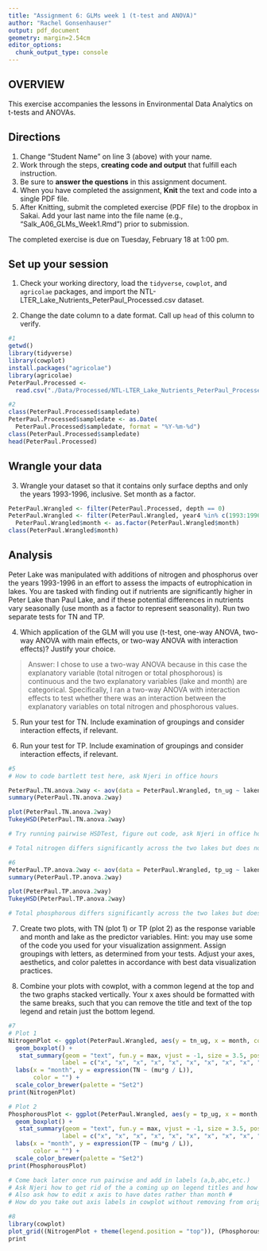 ```yaml
---
title: "Assignment 6: GLMs week 1 (t-test and ANOVA)"
author: "Rachel Gonsenhauser"
output: pdf_document
geometry: margin=2.54cm
editor_options: 
  chunk_output_type: console
---
```


## OVERVIEW

This exercise accompanies the lessons in Environmental Data Analytics on t-tests and ANOVAs. 

## Directions
1. Change "Student Name" on line 3 (above) with your name.
3. Work through the steps, **creating code and output** that fulfill each instruction.
4. Be sure to **answer the questions** in this assignment document.
6. When you have completed the assignment, **Knit** the text and code into a single PDF file.
8. After Knitting, submit the completed exercise (PDF file) to the dropbox in Sakai. Add your last name into the file name (e.g., "Salk_A06_GLMs_Week1.Rmd") prior to submission.

The completed exercise is due on Tuesday, February 18 at 1:00 pm.

## Set up your session

1. Check your working directory, load the `tidyverse`, `cowplot`, and `agricolae` packages, and import the NTL-LTER_Lake_Nutrients_PeterPaul_Processed.csv dataset. 

2. Change the date column to a date format. Call up `head` of this column to verify.


```r
#1
getwd()
library(tidyverse)
library(cowplot)
install.packages("agricolae")
library(agricolae)
PeterPaul.Processed <-
  read.csv("./Data/Processed/NTL-LTER_Lake_Nutrients_PeterPaul_Processed.csv")

#2
class(PeterPaul.Processed$sampledate)
PeterPaul.Processed$sampledate <- as.Date(
  PeterPaul.Processed$sampledate, format = "%Y-%m-%d")
class(PeterPaul.Processed$sampledate)
head(PeterPaul.Processed)

```


## Wrangle your data

3. Wrangle your dataset so that it contains only surface depths and only the years 1993-1996, inclusive. Set month as a factor.
```r
PeterPaul.Wrangled <- filter(PeterPaul.Processed, depth == 0) 
PeterPaul.Wrangled <- filter(PeterPaul.Wrangled, year4 %in% c(1993:1996))
  PeterPaul.Wrangled$month <- as.factor(PeterPaul.Wrangled$month)
class(PeterPaul.Wrangled$month)
```

## Analysis

Peter Lake was manipulated with additions of nitrogen and phosphorus over the years 1993-1996 in an effort to assess the impacts of eutrophication in lakes. You are tasked with finding out if nutrients are significantly higher in Peter Lake than Paul Lake, and if these potential differences in nutrients vary seasonally (use month as a factor to represent seasonality). Run two separate tests for TN and TP.

4. Which application of the GLM will you use (t-test, one-way ANOVA, two-way ANOVA with main effects, or two-way ANOVA with interaction effects)? Justify your choice.

> Answer: I chose to use a two-way ANOVA because in this case the explanatory variable (total nitrogen or total phosphorous) is continuous and the two explanatory variables (lake and month) are categorical. Specifically, I ran a two-way ANOVA with interaction effects to test whether there was an interaction between the explanatory variables on total nitrogen and phosphorous values.

5. Run your test for TN. Include examination of groupings and consider interaction effects, if relevant.

6. Run your test for TP. Include examination of groupings and consider interaction effects, if relevant.

```r
#5 
# How to code bartlett test here, ask Njeri in office hours

PeterPaul.TN.anova.2way <- aov(data = PeterPaul.Wrangled, tn_ug ~ lakename * month)
summary(PeterPaul.TN.anova.2way)

plot(PeterPaul.TN.anova.2way)
TukeyHSD(PeterPaul.TN.anova.2way)

# Try running pairwise HSDTest, figure out code, ask Njeri in office hours 

# Total nitrogen differs significantly across the two lakes but does not differ significantly seasonally (two-way ANOVA with interaction effects, F1,4,4: 36.41, p<0.0001). Additionally, there is not a sigificant interaction effect between lake and month on total nitrogen.

#6
PeterPaul.TP.anova.2way <- aov(data = PeterPaul.Wrangled, tp_ug ~ lakename * month)
summary(PeterPaul.TP.anova.2way)

plot(PeterPaul.TP.anova.2way)
TukeyHSD(PeterPaul.TP.anova.2way)

# Total phosphorous differs significantly across the two lakes but does not differ significantly seasonally (two-way ANOVA with interaction effects, F1,4,4: 98.914, p<0.0001). Additionally, there is a significant interaction between lake and month on total phosphorous (two-way ANOVA with interaction effects, F,1,4,4: 2.452, p<0.05).

```

7. Create two plots, with TN (plot 1) or TP (plot 2) as the response variable and month and lake as the predictor variables. Hint: you may use some of the code you used for your visualization assignment. Assign groupings with letters, as determined from your tests. Adjust your axes, aesthetics, and color palettes in accordance with best data visualization practices.

8. Combine your plots with cowplot, with a common legend at the top and the two graphs stacked vertically. Your x axes should be formatted with the same breaks, such that you can remove the title and text of the top legend and retain just the bottom legend. 

```r
#7
# Plot 1
NitrogenPlot <- ggplot(PeterPaul.Wrangled, aes(y = tn_ug, x = month, color = lakename)) +
  geom_boxplot() +
   stat_summary(geom = "text", fun.y = max, vjust = -1, size = 3.5, position = position_dodge(0.75),
               label = c("x", "x", "x", "x", "x", "x", "x", "x", "x", "x")) +
  labs(x = "month", y = expression(TN ~ (mu*g / L)),
       color = "") +
  scale_color_brewer(palette = "Set2") 
print(NitrogenPlot)

# Plot 2
PhosphorousPlot <- ggplot(PeterPaul.Wrangled, aes(y = tp_ug, x = month, color = lakename)) +
  geom_boxplot() +
   stat_summary(geom = "text", fun.y = max, vjust = -1, size = 3.5, position = position_dodge(0.75),
               label = c("x", "x", "x", "x", "x", "x", "x", "x", "x", "x")) +
  labs(x = "month", y = expression(TP ~ (mu*g / L)),
       color = "") +
  scale_color_brewer(palette = "Set2") 
print(PhosphorousPlot)

# Come back later once run pairwise and add in labels (a,b,abc,etc.)
# Ask Njeri how to get rid of the a coming up on legend titles and how to make sure labels don't get cut off at top
# Also ask how to edit x axis to have dates rather than month #
# How do you take out axis labels in cowplot without removing from original plot on its own?

#8
library(cowplot)
plot_grid((NitrogenPlot + theme(legend.position = "top")), (PhosphorousPlot + theme(legend.position = "none")), nrow = 2, rel_heights = c(1.25, 1), align = 'v')
print
```





